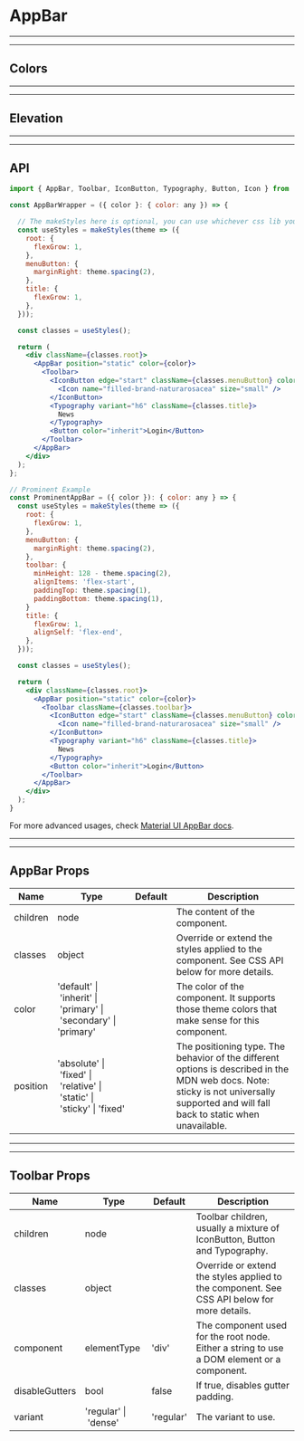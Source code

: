 
# AppBar

---
---

## Colors
<Provider theme={themes.natura.light}>
  <ComponentWithLabel componentList={colors} />
</Provider>

---
---

## Elevation
<Provider theme={themes.natura.light}>
  <ComponentWithLabel componentList={elevation} />
</Provider>

---
---

## API
```jsx highlight-line="2"
import { AppBar, Toolbar, IconButton, Typography, Button, Icon } from '@naturacosmeticos/natds-web';

const AppBarWrapper = ({ color }: { color: any }) => {

  // The makeStyles here is optional, you can use whichever css lib you want
  const useStyles = makeStyles(theme => ({
    root: {
      flexGrow: 1,
    },
    menuButton: {
      marginRight: theme.spacing(2),
    },
    title: {
      flexGrow: 1,
    },
  }));

  const classes = useStyles();

  return (
    <div className={classes.root}>
      <AppBar position="static" color={color}>
        <Toolbar>
          <IconButton edge="start" className={classes.menuButton} color="inherit" aria-label="menu">
            <Icon name="filled-brand-naturarosacea" size="small" />
          </IconButton>
          <Typography variant="h6" className={classes.title}>
            News
          </Typography>
          <Button color="inherit">Login</Button>
        </Toolbar>
      </AppBar>
    </div>
  );
};

// Prominent Example
const ProminentAppBar = ({ color }): { color: any } => {
  const useStyles = makeStyles(theme => ({
    root: {
      flexGrow: 1,
    },
    menuButton: {
      marginRight: theme.spacing(2),
    },
    toolbar: {
      minHeight: 128 - theme.spacing(2),
      alignItems: 'flex-start',
      paddingTop: theme.spacing(1),
      paddingBottom: theme.spacing(1),
    }
    title: {
      flexGrow: 1,
      alignSelf: 'flex-end',
    },
  }));

  const classes = useStyles();

  return (
    <div className={classes.root}>
      <AppBar position="static" color={color}>
        <Toolbar className={classes.toolbar}>
          <IconButton edge="start" className={classes.menuButton} color="inherit" aria-label="menu">
            <Icon name="filled-brand-naturarosacea" size="small" />
          </IconButton>
          <Typography variant="h6" className={classes.title}>
            News
          </Typography>
          <Button color="inherit">Login</Button>
        </Toolbar>
      </AppBar>
    </div>
  );
}
```
For more advanced usages, check [Material UI AppBar docs](https://material-ui.com/components/app-bar/).

---
---

## AppBar Props

|Name|Type|Default|Description|
|--- |--- |--- |--- |
|children|node||The content of the component.|
|classes|object||Override or extend the styles applied to the component. See CSS API below for more details.|
|color|'default' \| 'inherit' \| 'primary' \| 'secondary' \| 'primary'||The color of the component. It supports those theme colors that make sense for this component.|
|position|'absolute' \| 'fixed' \| 'relative' \| 'static' \| 'sticky' \| 'fixed'||The positioning type. The behavior of the different options is described in the MDN web docs. Note: sticky is not universally supported and will fall back to static when unavailable.|

---
---
## Toolbar Props

|Name|Type|Default|Description|
|--- |--- |--- |--- |
|children|node||Toolbar children, usually a mixture of IconButton, Button and Typography.|
|classes|object||Override or extend the styles applied to the component. See CSS API below for more details.|
|component|elementType|'div'|The component used for the root node. Either a string to use a DOM element or a component.|
|disableGutters|bool|false|If true, disables gutter padding.|
|variant|'regular' \| 'dense' | 'regular'|The variant to use.|
